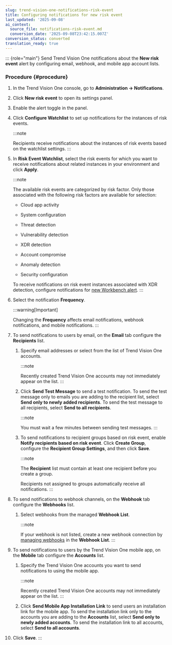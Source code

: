 ```yaml
---
slug: trend-vision-one-notifications-risk-event
title: Configuring notifications for new risk event
last_updated: '2025-09-08'
ai_context:
  source_file: notifications-risk-event.md
  conversion_date: '2025-09-08T23:42:15.007Z'
conversion_status: converted
translation_ready: true
---
```


::: {role="main"}
Send Trend Vision One notifications about the **New risk event** alert by configuring email, webhook, and mobile app account lists.

### Procedure {#procedure}

1.  In the Trend Vision One console, go to **Administration → Notifications**.

2.  Click **New risk event** to open its settings panel.

3.  Enable the alert toggle in the panel.

4.  Click **Configure Watchlist** to set up notifications for the instances of risk events.

    :::note

    Recipients receive notifications about the instances of risk events based on the watchlist settings.
    :::

5.  In **Risk Event Watchlist**, select the risk events for which you want to receive notifications about related instances in your environment and click **Apply**.

    :::note

    The available risk events are categorized by risk factor. Only those associated with the following risk factors are available for selection:

    - Cloud app activity

    - System configuration

    - Threat detection

    - Vulnerability detection

    - XDR detection

    - Account compromise

    - Anomaly detection

    - Security configuration

    To receive notifications on risk event instances associated with XDR detection, configure notifications for [new Workbench alert](notifications-workbench-alerts.mdx).
    :::

6.  Select the notification **Frequency**.

    :::warning[Important]

    Changing the **Frequency** affects email notifications, webhook notifications, and mobile notifications.
    :::

7.  To send notifications to users by email, on the **Email** tab configure the **Recipients** list.

    1.  Specify email addresses or select from the list of Trend Vision One accounts.

        :::note

        Recently created Trend Vision One accounts may not immediately appear on the list.
        :::

    2.  Click **Send Test Message** to send a test notification. To send the test message only to emails you are adding to the recipient list, select **Send only to newly added recipients**. To send the test message to all recipients, select **Send to all recipients**.

        :::note

        You must wait a few minutes between sending test messages.
        :::

    3.  To send notifications to recipient groups based on risk event, enable **Notify recipients based on risk event**. Click **Create Group**, configure the **Recipient Group Settings**, and then click **Save**.

        :::note

        The **Recipient** list must contain at least one recipient before you create a group.

        Recipients not assigned to groups automatically receive all notifications.
        :::

8.  To send notifications to webhook channels, on the **Webhook** tab configure the **Webhooks** list.

    1.  Select webhooks from the managed **Webhook List**.

        :::note

        If your webhook is not listed, create a new webhook connection by [managing webhooks](managing-webhooks.mdx) in the **Webhook List**.
        :::

9.  To send notifications to users by the Trend Vision One mobile app, on the **Mobile** tab configure the **Accounts** list.

    1.  Specify the Trend Vision One accounts you want to send notifications to using the mobile app.

        :::note

        Recently created Trend Vision One accounts may not immediately appear on the list.
        :::

    2.  Click **Send Mobile App Installation Link** to send users an installation link for the mobile app. To send the installation link only to the accounts you are adding to the **Accounts** list, select **Send only to newly added accounts**. To send the installation link to all accounts, select **Send to all accounts**.

10. Click **Save**.
:::

